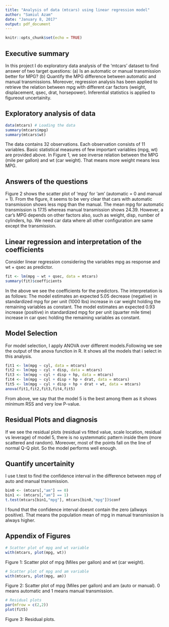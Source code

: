 ---
title: "Analysis of data (mtcars) using linear regression model"
author: "Samiul Azam"
date: "January 8, 2017"
output: pdf_document
---

```{r setup, include=FALSE}
knitr::opts_chunk$set(echo = TRUE)
```

## Executive summary
In this project I do exploratory data analysis of the 'mtcars' dataset to find answer of two target questions: (a) Is an automatic or manual transmission better for MPG? (b) Quantify the MPG difference between automatic and manual transmissions. Moreover, regression analysis has been applied to retrieve the relation between mpg with different car factors (weight, displacement, qsec, drat, horsepower). Inferential statistics is applied to figureout uncertainity. 


## Exploratory analysis of data
```{r cars2, echo=TRUE}
data(mtcars) # Loading the data
summary(mtcars$mpg)
summary(mtcars$wt)
```
The data contains 32 observations. Each observation consists of 11 variables. Basic statistical measures of few important variables (mpg, wt) are provided above. In Figure 1, we see inverse relation between the MPG (mile per gallon) and wt (car weight). That means more weight means less MPG.

## Answers of the questions
Figure 2 shows the scatter plot of 'mpg' for 'am' (automatic = 0 and manual = 1). From the figure, it seems to be very clear that cars with automatic transmission shows less mpg than the manual. The mean mpg for automatic transmission is 17.15 whereas manual transmission shows 24.39. However, a car's MPG depends on other factors also, such as weight, disp, number of cylinders, hp. We need car data where all other configuration are same except the transmission.

## Linear regression and interpretation of the coefficients
Consider linear regression considering the variables mpg as response and wt + qsec as predictor.
```{r cars3, echo=TRUE}
fit <- lm(mpg ~ wt + qsec, data = mtcars)
summary(fit)$coefficients
```
In the above we see the coefficients for the predictors. The interpretation is as follows:
The model estimates an expected 5.05 decrease (negative) in standardized mpg for per unit (1000 lbs) increase in car weight holding the remaining variables as constant.
The model estimates an expected 0.93 increase (positive) in standardized mpg for per unit (quarter mile time) increase in car qsec holding the remaining variables as constant.

## Model Selection
For model selection, I apply ANOVA over different models.Following we see the output of the anova function in R. It shows all the models that i select in this analysis.
```{r cars4, echo=FALSE}
fit1 <- lm(mpg ~ cyl, data = mtcars)
fit2 <- lm(mpg ~ cyl + disp, data = mtcars)
fit3 <- lm(mpg ~ cyl + disp + hp, data = mtcars)
fit4 <- lm(mpg ~ cyl + disp + hp + drat, data = mtcars)
fit5 <- lm(mpg ~ cyl + disp + hp + drat + wt, data = mtcars)
anova(fit1,fit2,fit3,fit4,fit5)
```
From above, we say that the model 5 is the best among them as it shows minimum RSS and very low P-value.

## Residual Plots and diagnosis
If we see the residual plots (residual vs fitted value, scale location, residual vs leverage) of model 5, there is no systemmatic pattern inside them (more scattered and random). Moreover, most of the points fall on the line of normal Q-Q plot. So the model performs well enough.

## Quantify uncertainity
I use t.test to find the confidence interval in the difference between mpg of auto and manual transmission.

```{r cars5, echo=FALSE}
bin0 <- (mtcars[,"am"] == 0)
bin1 <- (mtcars[,"am"] == 1)
t.test(mtcars[bin1,"mpg"], mtcars[bin0,"mpg"])$conf

```
I found that the confidence interval doesnt contain the zero (allways positive). That means the population mean of mpg in manual transmission is always higher. 

## Appendix of Figures

```{r plot1, echo=FALSE, fig.height=3, fig.width=5, fig.align='center'}
# Scatter plot of mpg and wt variable 
with(mtcars, plot(mpg, wt))
```
Figure 1: Scatter plot of mpg (Miles per gallon) and wt (car weight).

```{r plot2, echo=FALSE, fig.height=3, fig.width=5, fig.align='center'}
# Scatter plot of mpg and am variable 
with(mtcars, plot(mpg, am))
```
Figure 2: Scatter plot of mpg (Miles per gallon) and am (auto or manual). 0 means automatic and 1 means manual transmission.

```{r plot3, echo=FALSE, fig.height=7, fig.width=7, fig.align='center'}
# Residual plots
par(mfrow = c(2,2))
plot(fit5)
```
Figure 3: Residual plots.
